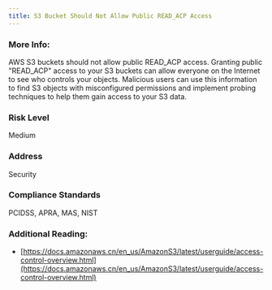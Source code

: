 ```yaml
---
title: S3 Bucket Should Not Allow Public READ_ACP Access
---
```


### More Info:

AWS S3 buckets should not allow public READ_ACP access. Granting public "READ_ACP" access to your S3 buckets can allow everyone on the Internet to see who controls your objects. Malicious users can use this information to find S3 objects with misconfigured permissions and implement probing techniques to help them gain access to your S3 data.

### Risk Level

Medium

### Address

Security

### Compliance Standards

PCIDSS, APRA, MAS, NIST

### Additional Reading:

- [https://docs.amazonaws.cn/en_us/AmazonS3/latest/userguide/access-control-overview.html](https://docs.amazonaws.cn/en_us/AmazonS3/latest/userguide/access-control-overview.html)
